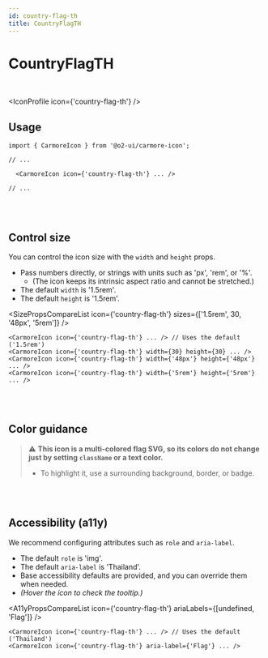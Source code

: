 ```yaml
---
id: country-flag-th
title: CountryFlagTH
---
```




# CountryFlagTH

<br />

<IconProfile icon={'country-flag-th'} />

## Usage

```tsx
import { CarmoreIcon } from '@o2-ui/carmore-icon';

// ...

  <CarmoreIcon icon={'country-flag-th'} ... />

// ...
```

<br />
<br />

## Control size

You can control the icon size with the `width` and `height` props.

- Pass numbers directly, or strings with units such as 'px', 'rem', or '%'.
  - (The icon keeps its intrinsic aspect ratio and cannot be stretched.)
- The default `width` is '1.5rem'.
- The default `height` is '1.5rem'.

<SizePropsCompareList icon={'country-flag-th'} sizes={['1.5rem', 30, '48px', '5rem']} />

```tsx
<CarmoreIcon icon={'country-flag-th'} ... /> // Uses the default ('1.5rem')
<CarmoreIcon icon={'country-flag-th'} width={30} height={30} ... />
<CarmoreIcon icon={'country-flag-th'} width={'48px'} height={'48px'} ... />
<CarmoreIcon icon={'country-flag-th'} width={'5rem'} height={'5rem'} ... />
```

<br />
<br />

## Color guidance

> ⚠️ <b>This icon is a multi-colored flag SVG, so its colors do not change just by setting `className` or a text color.</b>
>
> - To highlight it, use a surrounding background, border, or badge.

<br />
<br />

## Accessibility (a11y)

We recommend configuring attributes such as `role` and `aria-label`.

- The default `role` is 'img'.
- The default `aria-label` is 'Thailand'.
- Base accessibility defaults are provided, and you can override them when needed.
- _(Hover the icon to check the tooltip.)_

<A11yPropsCompareList icon={'country-flag-th'} ariaLabels={[undefined, 'Flag']} />

```tsx
<CarmoreIcon icon={'country-flag-th'} ... /> // Uses the default ('Thailand')
<CarmoreIcon icon={'country-flag-th'} aria-label={'Flag'} ... />
```
